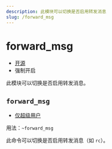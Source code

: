 ```yaml
---
description: 此模块可以切换是否启用转发消息
slug: /forward_msg
---
```


# forward_msg

-   [开源](/docs/help/faq#为什么有些模块没有开源)
-   强制开启

此模块可以切换是否启用转发消息。

## `forward_msg`

-   [仅超级用户](permissions)

用法：`~forward_msg`

此命令可以切换是否启用转发消息（如 `rc`）。
